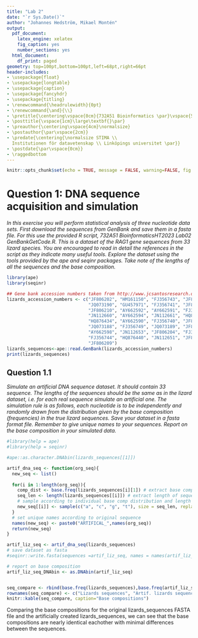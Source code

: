 ```yaml
---
title: "Lab 2"
date: "`r Sys.Date()`"
author: "Johannes Hedström, Mikael Montén"
output:
  pdf_document:
    latex_engine: xelatex
    fig_caption: yes
    number_sections: yes
  html_document:
    df_print: paged
geometry: top=100pt,bottom=100pt,left=68pt,right=66pt
header-includes:
- \usepackage{float}
- \usepackage{longtable}
- \usepackage{caption}
- \usepackage{fancyhdr}
- \usepackage{titling}
- \renewcommand{\headrulewidth}{0pt}
- \renewcommand{\and}{\\}
- \pretitle{\centering\vspace{0cm}{732A51 Bioinformatics \par}\vspace{5cm}\Huge\textbf}
- \posttitle{\vspace{1cm}\large\textbf{}\par}
- \preauthor{\centering\vspace{4cm}\normalsize}
- \postauthor{\par\vspace{2cm}}
- \predate{\centering{\normalsize STIMA \\
  Institutionen för datavetenskap \\ Linköpings universitet \par}}
- \postdate{\par\vspace{0cm}}
- \raggedbottom
---
```


<!-- page number pos -->
\fancyhf{}
\fancyfoot[C]{\thepage}
\pagestyle{fancy}

<!-- no page nr on first page  -->
\pagenumbering{gobble}

<!-- Anger sidbrytning -->
\clearpage

<!-- creating the table of contents -->
\setcounter{tocdepth}{3}
\tableofcontents

<!-- new page -->
\clearpage

<!-- starting the count on 1 after the contents -->
\pagenumbering{arabic}
\setcounter{page}{1}

```r
knitr::opts_chunk$set(echo = TRUE, message = FALSE, warning=FALSE, fig.width = 6, fig.height = 4)
```

# Question 1: DNA sequence acquisition and simulation

*In this exercise you will perform statistical analysis of three nucleotide data sets. First download the sequences from GenBank and save them in a fasta file. For this use the provided R script, 732A51 BioinformaticsHT2023 Lab02 GenBankGetCode.R. This is a dataset of the RAG1 gene sequences from 33 lizard species. You are encouraged to read in detail the references in the script as they indicate many useful tools. Explore the dataset using the tools provided by the ape and seqinr packages. Take note of the lengths of all the sequences and the base composition.*

```r
library(ape)
library(seqinr)

## Gene bank accession numbers taken from http://www.jcsantosresearch.org/Class_2014_Spring_Comparative/pdf/week_2/Jan_13_15_2015_GenBank_part_2.pdf
lizards_accession_numbers <- c("JF806202", "HM161150", "FJ356743", "JF806205", 
                               "JQ073190", "GU457971", "FJ356741", "JF806207",
                               "JF806210", "AY662592", "AY662591", "FJ356748",       
                               "JN112660", "AY662594", "JN112661", "HQ876437", 
                               "HQ876434", "AY662590", "FJ356740", "JF806214", 
                               "JQ073188", "FJ356749", "JQ073189", "JF806216", 
                               "AY662598", "JN112653", "JF806204", "FJ356747", 
                               "FJ356744", "HQ876440", "JN112651", "JF806215",
                               "JF806209") 
lizards_sequences<-ape::read.GenBank(lizards_accession_numbers)
print(lizards_sequences)
```
\pagebreak
## Question 1.1
*Simulate an artificial DNA sequence dataset. It should contain 33 sequence. The lengths of the sequences should be the same as in the lizard dataset, i.e. for each real sequence simulate an artificial one. The simulation rule is as follows, each nucleotide is to be independently and randomly drawn from the distribution given by the base composition (frequencies) in the true lizard sequences. Save your dataset in a fasta format file. Remember to give unique names to your sequences. Report on the base composition in your simulated data.*

```r
#library(help = ape)
#library(help = seqinr)

#ape::as.character.DNAbin(lizards_sequences[[1]])

artif_dna_seq <- function(org_seq){
  new_seq <- list()
  
  for(i in 1:length(org_seq)){
    comp_dist <- base.freq(lizards_sequences[i][1]) # extract base compositions 
    seq_len <- length(lizards_sequences[[i]]) # extract length of sequence
    # sample according to individual base comp distribution and length
    new_seq[[i]] <- sample(c("a", "c", "g", "t"), size = seq_len, replace = TRUE, prob = comp_dist)
  }
  # set unique names according to original sequence
  names(new_seq) <- paste0("ARTIFICAL_",names(org_seq)) 
  return(new_seq)
}

artif_liz_seq <- artif_dna_seq(lizards_sequences)
# save dataset as fasta
#seqinr::write.fasta(sequences =artif_liz_seq, names = names(artif_liz_seq), file.out = "artifical_lizard_seqs.fasta")

# report on base composition
artif_liz_seq_DNAbin <- as.DNAbin(artif_liz_seq)


seq_compare <- rbind(base.freq(lizards_sequences),base.freq(artif_liz_seq_DNAbin))
rownames(seq_compare) <- c("Lizards sequences", "Artif. lizards sequences")
knitr::kable(seq_compare, caption="Base compositions")
```
Comparing the base compositions for the original lizards_sequences FASTA file and the artificially created lizards_sequences, we can see that the base compositions are nearly identical eachother with minimal differences between the sequences.




